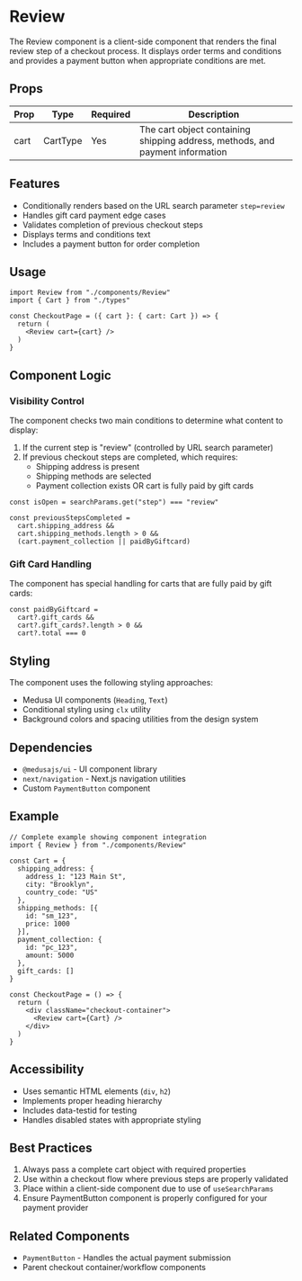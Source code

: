 # Review

The Review component is a client-side component that renders the final review step of a checkout process. It displays order terms and conditions and provides a payment button when appropriate conditions are met.

## Props

| Prop | Type | Required | Description |
|------|------|----------|-------------|
| cart | CartType | Yes | The cart object containing shipping address, methods, and payment information |

## Features

- Conditionally renders based on the URL search parameter `step=review`
- Handles gift card payment edge cases
- Validates completion of previous checkout steps
- Displays terms and conditions text
- Includes a payment button for order completion

## Usage

```tsx copy
import Review from "./components/Review"
import { Cart } from "./types"

const CheckoutPage = ({ cart }: { cart: Cart }) => {
  return (
    <Review cart={cart} />
  )
}
```

## Component Logic

### Visibility Control

The component checks two main conditions to determine what content to display:

1. If the current step is "review" (controlled by URL search parameter)
2. If previous checkout steps are completed, which requires:
   - Shipping address is present
   - Shipping methods are selected
   - Payment collection exists OR cart is fully paid by gift cards

```tsx copy
const isOpen = searchParams.get("step") === "review"

const previousStepsCompleted = 
  cart.shipping_address &&
  cart.shipping_methods.length > 0 &&
  (cart.payment_collection || paidByGiftcard)
```

### Gift Card Handling

The component has special handling for carts that are fully paid by gift cards:

```tsx copy
const paidByGiftcard = 
  cart?.gift_cards && 
  cart?.gift_cards?.length > 0 && 
  cart?.total === 0
```

## Styling

The component uses the following styling approaches:

- Medusa UI components (`Heading`, `Text`)
- Conditional styling using `clx` utility
- Background colors and spacing utilities from the design system

## Dependencies

- `@medusajs/ui` - UI component library
- `next/navigation` - Next.js navigation utilities
- Custom `PaymentButton` component

## Example

```tsx copy
// Complete example showing component integration
import { Review } from "./components/Review"

const Cart = {
  shipping_address: {
    address_1: "123 Main St",
    city: "Brooklyn",
    country_code: "US"
  },
  shipping_methods: [{
    id: "sm_123",
    price: 1000
  }],
  payment_collection: {
    id: "pc_123",
    amount: 5000
  },
  gift_cards: []
}

const CheckoutPage = () => {
  return (
    <div className="checkout-container">
      <Review cart={Cart} />
    </div>
  )
}
```

## Accessibility

- Uses semantic HTML elements (`div`, `h2`)
- Implements proper heading hierarchy
- Includes data-testid for testing
- Handles disabled states with appropriate styling

## Best Practices

1. Always pass a complete cart object with required properties
2. Use within a checkout flow where previous steps are properly validated
3. Place within a client-side component due to use of `useSearchParams`
4. Ensure PaymentButton component is properly configured for your payment provider

## Related Components

- `PaymentButton` - Handles the actual payment submission
- Parent checkout container/workflow components